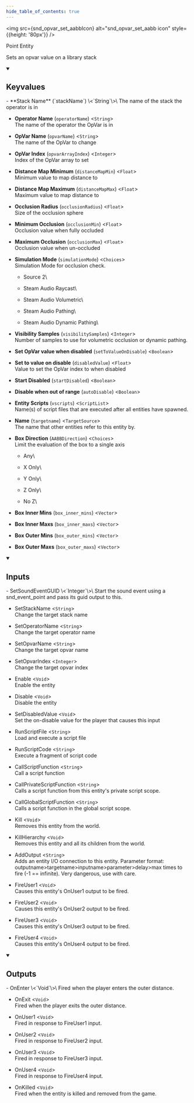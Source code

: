 ```yaml
---
hide_table_of_contents: true
---
```


<!---
!!!!!!
THIS PAGE IS AUTOGENERATED FROM GAME FGD DEFINITIONS!
DO NOT EDIT MANUALLY!
!!!!!!

In order to make edits, you can make an annotation file in /fgd_dump_overrides
-->



<img src={snd_opvar_set_aabbIcon} alt="snd_opvar_set_aabb icon" style={{height: '80px'}} />

Point Entity

Sets an opvar value on a library stack

<details open>
<summary><h2>Keyvalues</h2></summary>
- **Stack Name** (`stackName`) \<`String`\>\
The name of the stack the operator is in

- **Operator Name** (`operatorName`) \<`String`\>\
The name of the operator the OpVar is in

- **OpVar Name** (`opvarName`) \<`String`\>\
The name of the OpVar to change

- **OpVar Index** (`opvarArrayIndex`) \<`Integer`\>\
Index of the OpVar array to set

- **Distance Map Minimum** (`distanceMapMin`) \<`Float`\>\
Minimum value to map distance to

- **Distance Map Maximum** (`distanceMapMax`) \<`Float`\>\
Maximum value to map distance to

- **Occlusion Radius** (`occlusionRadius`) \<`Float`\>\
Size of the occlusion sphere

- **Minimum Occlusion** (`occlusionMin`) \<`Float`\>\
Occlusion value when fully occluded

- **Maximum Occlusion** (`occlusionMax`) \<`Float`\>\
Occlusion value when un-occluded

- **Simulation Mode** (`simulationMode`) \<`Choices`\>\
Simulation Mode for occlusion check.
  - Source 2\
    
  - Steam Audio Raycast\
    
  - Steam Audio Volumetric\
    
  - Steam Audio Pathing\
    
  - Steam Audio Dynamic Pathing\
    


- **Visibility Samples** (`visibilitySamples`) \<`Integer`\>\
Number of samples to use for volumetric occlusion or dynamic pathing.

- **Set OpVar value when disabled** (`setToValueOnDisable`) \<`Boolean`\>

- **Set to value on disable** (`disabledValue`) \<`Float`\>\
Value to set the OpVar index to when disabled

- **Start Disabled** (`startDisabled`) \<`Boolean`\>

- **Disable when out of range** (`autoDisable`) \<`Boolean`\>

- **Entity Scripts** (`vscripts`) \<`ScriptList`\>\
Name(s) of script files that are executed after all entities have spawned.

- **Name** (`targetname`) \<`TargetSource`\>\
The name that other entities refer to this entity by.

- **Box Direction** (`AABBDirection`) \<`Choices`\>\
Limit the evaluation of the box to a single axis
  - Any\
    
  - X Only\
    
  - Y Only\
    
  - Z Only\
    
  - No Z\
    


- **Box Inner Mins** (`box_inner_mins`) \<`Vector`\>

- **Box Inner Maxs** (`box_inner_maxs`) \<`Vector`\>

- **Box Outer Mins** (`box_outer_mins`) \<`Vector`\>

- **Box Outer Maxs** (`box_outer_maxs`) \<`Vector`\>


 </details>
<details open>
<summary><h2>Inputs</h2></summary>
- SetSoundEventGUID \<`Integer`\>\
Start the sound event using a snd_event_point and pass its guid output to this.

- SetStackName \<`String`\>\
Change the target stack name

- SetOperatorName \<`String`\>\
Change the target operator name

- SetOpvarName \<`String`\>\
Change the target opvar name

- SetOpvarIndex \<`Integer`\>\
Change the target opvar index

- Enable \<`Void`\>\
Enable the entity

- Disable \<`Void`\>\
Disable the entity

- SetDisabledValue \<`Void`\>\
Set the on-disable value for the player that causes this input

- RunScriptFile \<`String`\>\
Load and execute a script file

- RunScriptCode \<`String`\>\
Execute a fragment of script code

- CallScriptFunction \<`String`\>\
Call a script function

- CallPrivateScriptFunction \<`String`\>\
Calls a script function from this entity's private script scope.

- CallGlobalScriptFunction \<`String`\>\
Calls a script function in the global script scope.

- Kill \<`Void`\>\
Removes this entity from the world.

- KillHierarchy \<`Void`\>\
Removes this entity and all its children from the world.

- AddOutput \<`String`\>\
Adds an entity I/O connection to this entity. Parameter format: outputname&gt;targetname>inputname&gt;parameter&gt;delay&gt;max times to fire (-1 == infinite). Very dangerous, use with care.

- FireUser1 \<`Void`\>\
Causes this entity's OnUser1 output to be fired.

- FireUser2 \<`Void`\>\
Causes this entity's OnUser2 output to be fired.

- FireUser3 \<`Void`\>\
Causes this entity's OnUser3 output to be fired.

- FireUser4 \<`Void`\>\
Causes this entity's OnUser4 output to be fired.


 </details>
<details open>
<summary><h2>Outputs</h2></summary>
- OnEnter \<`Void`\>\
Fired when the player enters the outer distance.

- OnExit \<`Void`\>\
Fired when the player exits the outer distance.

- OnUser1 \<`Void`\>\
Fired in response to FireUser1 input.

- OnUser2 \<`Void`\>\
Fired in response to FireUser2 input.

- OnUser3 \<`Void`\>\
Fired in response to FireUser3 input.

- OnUser4 \<`Void`\>\
Fired in response to FireUser4 input.

- OnKilled \<`Void`\>\
Fired when the entity is killed and removed from the game.


 </details>